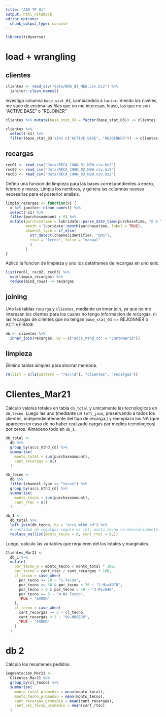 ```yaml
---
title: "AID TP 01"
output: html_notebook
editor_options: 
  chunk_output_type: console
---
```


```r
library(tidyverse)
```

# load + wrangling 

## clientes

```r
clientes <- read_csv("data/DNA_03_NEW.csv.bz2") %>% 
  janitor::clean_names()
```

Investigo columna `base_stat_03`, cambiandola a `factor`. Viendo los niveles, me saco de encima las 
filas que no me interesan, lease, las que no son "ACTIVE BASE" o "REJOINER"

```r
clientes %>% mutate(base_stat_03 = factor(base_stat_03)) -> clientes

clientes %>%
  select(-x1) %>% 
  filter(base_stat_03 %in% c("ACTIVE BASE", "REJOINNER")) -> clientes
```

## recargas

```r
rec01 <- read_csv("data/RECA_CHAN_01_NEW.csv.bz2")
rec02 <- read_csv("data/RECA_CHAN_02_NEW.csv.bz2")
rec03 <- read_csv("data/RECA_CHAN_03_NEW.csv.bz2")
```

Defino una funcion de limpieza para las bases correspondientes a enero, febrero y marzo.
Limpia los nombres, y genera las columnas nuevas necesarias para el posterior analisis.

```r
limpio_recargas <- function(x) {
  x %>% janitor::clean_names() %>% 
  select(-x1) %>% 
  filter(purchaseamount > 0) %>% 
  mutate(purchasetime = lubridate::parse_date_time(purchasetime, "d b Y H M S"),
         month = lubridate::month(purchasetime, label = TRUE),
         channel_type = if_else(
           str_detect(channelidentifier, "EMG"),
           true = "tecno", false = "manual"
           )
         ) 
}
```

Aplico la funcion de limpieza y uno los dataframes de recargas en uno solo.

```r
list(rec01, rec02, rec03) %>% 
  map(limpio_recargas) %>% 
  reduce(bind_rows) -> recargas
```

## joining

Uno las tablas `recarga` y `clientes`, mediante un inner join, ya que no me interesan
los clientes para los cuales no tengo informacion de recargas, ni las recargas de clientes
que no tengan  `base_stat_03` == REJOINNER o ACTIVE BASE.

```r
db <- clientes %>% 
  inner_join(recargas, by = c("accs_mthd_cd" = "customerid"))
```

## limpieza

Elimino tablas simples para ahorrar memoria.

```r
rm(list = c(ls(pattern = "rec\\d"), "clientes", "recargas"))
```

# Clientes_Mar21

Calculo valores totales en tabla `db_total` y unicamente las tecnologicas en `db_tecno`.
Luego las uno (mediante un `left_join`, preservando a todos los clientes, independientemente
del tipo de recarga.) y reemplazo los NA (que aparecen en caso de no haber realizado cargas
por medios tecnologicos) por ceros. Almaceno todo en `db_1`.

```r

db_total <-
  db %>%
  group_by(accs_mthd_cd) %>%
  summarise(
    monto_total = sum(purchaseamount),
    cant_recargas = n()
  )

db_tecno <-
  db %>%
  filter(channel_type == "tecno") %>%
  group_by(accs_mthd_cd) %>%
  summarise(
    monto_tecno = sum(purchaseamount),
    cant_rtec = n()
  )

db_1 <-
  db_total %>%
  left_join(db_tecno, by = "accs_mthd_cd") %>%
  # cantidad de regargas seguro es int, monto_tecno no necesariamente.
  replace_na(list(monto_tecno = 0, cant_rtec = 0L))

```

Luego, calculo las variables que requieren del los totales y marginales.

```r

Clientes_Mar21 <-
  db_1 %>%
  mutate(
    por_tecno_m = monto_tecno / monto_total * 100,
    por_tecno = cant_rtec / cant_recargas * 100,
    cl_tecno = case_when(
      por_tecno >= 70 ~ "1-Tecno",
      por_tecno >= 40 & por_tecno < 70 ~ "2-Mix4070",
      por_tecno > 0 & por_tecno < 40 ~ "3-MixH40",
      por_tecno == 0 ~ "4-No Tecno",
      TRUE ~ "ERROR"
    ),
    cl_tecno = case_when(
      cant_recargas >= 3 ~ cl_tecno,
      cant_recargas < 3 ~ "99-NOSEGM",
      TRUE ~ "ERROR"
    )
  )
```

# db 2

Calculo los resumenes pedidos.

```r

Segmentacion_Mar21 <-
  Clientes_Mar21 %>%
  group_by(cl_tecno) %>%
  summarise(
    monto_total_promedio = mean(monto_total),
    monto_tecno_promedio = mean(monto_tecno),
    cant_recargas_promedio = mean(cant_recargas),
    cant_rec_tecno_promedio = mean(cant_rtec)
  )
```



<!-- # graficos -->

<!-- ```{r} -->
<!-- Clientes_Mar21 %>%  -->
<!--   ggplot(aes(cant_recargas)) + geom_histogram() + facet_grid(cl_tecno~. , scales = "free_y") -->
<!-- ``` -->

<!-- ```{r} -->
<!-- Clientes_Mar21 %>%  -->
<!--   ggplot(aes(cant_recargas, monto_total, color = cl_tecno)) + -->
<!--   geom_point(alpha = 0.3) + -->
<!--   facet_grid(cl_tecno~. ) -->

<!-- ``` -->

<!-- ```{r} -->
<!-- Clientes_Mar21 %>%  -->
<!--   group_by(cl_tecno) %>%  -->
<!--   mutate(n_rows = n()) %>%  -->
<!--   sample_frac(0.4, weight = n_rows) -->
<!-- ``` -->

